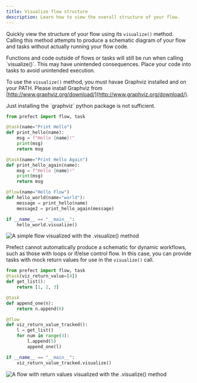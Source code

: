```yaml
---
title: Visualize flow structure
description: Learn how to view the overall structure of your flow.
---
```


Quickly view the structure of your flow using its `visualize()` method. 
Calling this method attempts to produce a schematic diagram of your flow and tasks without 
actually running your flow code.

<Warning>
Functions and code outside of flows or tasks will still be run when calling 
`visualize()`. This may have unintended consequences. Place your code into tasks to 
avoid unintended 
execution.
</Warning>

To use the `visualize()` method, you must havae Graphviz installed and on your PATH. 
Please install Graphviz from [http://www.graphviz.org/download/](http://www.graphviz.org/download/). 

<Note>
Just installing the `graphviz` python package is not sufficient.
</Note>

```python
from prefect import flow, task

@task(name="Print Hello")
def print_hello(name):
    msg = f"Hello {name}!"
    print(msg)
    return msg

@task(name="Print Hello Again")
def print_hello_again(name):
    msg = f"Hello {name}!"
    print(msg)
    return msg

@flow(name="Hello Flow")
def hello_world(name="world"):
    message = print_hello(name)
    message2 = print_hello_again(message)

if __name__ == "__main__":
    hello_world.visualize()
```

![A simple flow visualized with the .visualize() method](/v3/img/orchestration/hello-flow-viz.png)

Prefect cannot automatically produce a schematic for dynamic workflows, such as those with loops or 
if/else control flow.
In this case, you can provide tasks with mock return values for use in the `visualize()` call.

```python
from prefect import flow, task
@task(viz_return_value=[4])
def get_list():
    return [1, 2, 3]

@task
def append_one(n):
    return n.append(6)

@flow
def viz_return_value_tracked():
    l = get_list()
    for num in range(3):
        l.append(5)
        append_one(l)

if __name__ == "__main__":
    viz_return_value_tracked.visualize()
```

![A flow with return values visualized with the .visualize() method](/v3/img/orchestration/viz-return-value-tracked.png)
